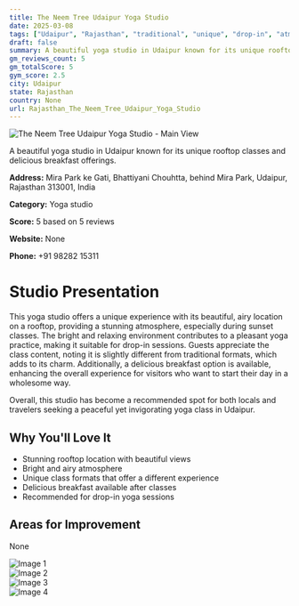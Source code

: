 ```yaml
---
title: The Neem Tree Udaipur Yoga Studio
date: 2025-03-08
tags: ["Udaipur", "Rajasthan", "traditional", "unique", "drop-in", "atmosphere", "location", "Udaipur"]  
draft: false
summary: A beautiful yoga studio in Udaipur known for its unique rooftop classes and delicious breakfast offerings.
gm_reviews_count: 5
gm_totalScore: 5
gym_score: 2.5
city: Udaipur
state: Rajasthan
country: None
url: Rajasthan_The_Neem_Tree_Udaipur_Yoga_Studio
---
```


<div className="aspect-[16/9] relative my-8">
  <img 
    src="https://lh5.googleusercontent.com/p/AF1QipNvCuXxCAXYBKllGD1vEUrHXI_ozLWQPkuk5FQS=w1920-h1080-k-no"
    alt="The Neem Tree Udaipur Yoga Studio - Main View"
    className="object-cover absolute inset-0 w-full h-full rounded-lg"
  />
</div>

A beautiful yoga studio in Udaipur known for its unique rooftop classes and delicious breakfast offerings.

**Address:** Mira Park ke Gati, Bhattiyani Chouhtta, behind Mira Park, Udaipur, Rajasthan 313001, India

**Category:** Yoga studio

**Score:** 5 based on 5 reviews

**Website:** None

**Phone:** +91 98282 15311

# Studio Presentation

This yoga studio offers a unique experience with its beautiful, airy location on a rooftop, providing a stunning atmosphere, especially during sunset classes. The bright and relaxing environment contributes to a pleasant yoga practice, making it suitable for drop-in sessions. Guests appreciate the class content, noting it is slightly different from traditional formats, which adds to its charm. Additionally, a delicious breakfast option is available, enhancing the overall experience for visitors who want to start their day in a wholesome way.

Overall, this studio has become a recommended spot for both locals and travelers seeking a peaceful yet invigorating yoga class in Udaipur.

## Why You'll Love It

- Stunning rooftop location with beautiful views
- Bright and airy atmosphere
- Unique class formats that offer a different experience
- Delicious breakfast available after classes
- Recommended for drop-in yoga sessions

## Areas for Improvement

None

<div className="grid grid-cols-1 xl:grid-cols-2 gap-4 my-8">
<div className="aspect-[4/3] relative"><img src="https://lh5.googleusercontent.com/p/AF1QipNXQqdfpZRGWLRpEz3hxtsiRxSBaxF3SM1amyhU=w1920-h1080-k-no" alt="Image 1" className="object-cover absolute inset-0 w-full h-full rounded-lg" /></div>
<div className="aspect-[4/3] relative"><img src="https://lh5.googleusercontent.com/p/AF1QipMVBdVQzjodmGeamH9QmtPyWvq89mPwu_hVe39E=w1920-h1080-k-no" alt="Image 2" className="object-cover absolute inset-0 w-full h-full rounded-lg" /></div>
<div className="aspect-[4/3] relative"><img src="https://lh5.googleusercontent.com/p/AF1QipNDhy1A4dt9iVcq7Rs5IpexVvD6VrDVWRX2GQ7t=w1920-h1080-k-no" alt="Image 3" className="object-cover absolute inset-0 w-full h-full rounded-lg" /></div>
<div className="aspect-[4/3] relative"><img src="https://lh5.googleusercontent.com/p/AF1QipPsh1eUWmEObh0TuLcr2t-0pqXTky9weohG81gg=w1920-h1080-k-no" alt="Image 4" className="object-cover absolute inset-0 w-full h-full rounded-lg" /></div>
</div>